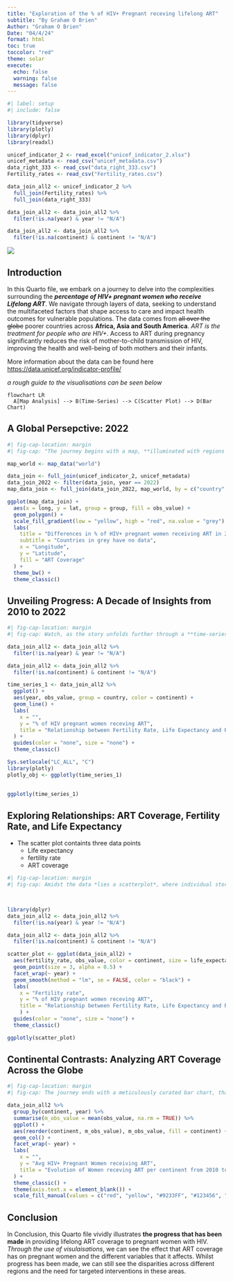 ```yaml
---
title: "Exploration of the % of HIV+ Pregnant receving lifelong ART"
subtitle: "By Graham O Brien"
Author: "Graham O Brien"
Date: "04/4/24"
format: html
toc: true
toccolor: "red"
theme: solar 
execute: 
  echo: false
  warning: false
  message: false
---
```


```r
#| label: setup
#| include: false

library(tidyverse)
library(plotly)
library(dplyr)
library(readxl)

unicef_indicator_2 <- read_excel("unicef_indicator_2.xlsx")
unicef_metadata <- read_csv("unicef_metadata.csv")
data_right_333 <- read_csv("data_right_333.csv")
Fertility_rates <- read_csv("Fertility_rates.csv")

data_join_all2 <- unicef_indicator_2 %>%
  full_join(Fertility_rates) %>%
  full_join(data_right_333)

data_join_all2 <- data_join_all2 %>%
  filter(!is.na(year) & year != "N/A")

data_join_all2 <- data_join_all2 %>%
  filter(!is.na(continent) & continent != "N/A")
```

![](https://1000logos.net/wp-content/uploads/2021/03/UNICEF-logo.png)

## Introduction

In this Quarto file, we embark on a journey to delve into the complexities surrounding the ***percentage of HIV+ pregnant women who receive Lifelong ART***. We navigate through layers of data, seeking to understand the multifaceted factors that shape access to care and impact health outcomes for vulnerable populations. The data comes from ~~all over the globe~~ poorer countries across **Africa, Asia and South America**. *ART is the treatment for people who are HIV+*. Access to ART during pregnancy significantly reduces the risk of mother-to-child transmission of HIV, improving the health and well-being of both mothers and their infants.

More information about the data can be found here <https://data.unicef.org/indicator-profile/>

*a rough guide to the visualisations can be seen below*

```mermaid
flowchart LR
  A[Map Analysis] --> B(Time-Series) --> C(Scatter Plot) --> D(Bar Chart) 
```


## A Global Persepctive: 2022

```r
#| fig-cap-location: margin
#| fig-cap: "The journey begins with a map, **illuminated with regions worldwide**. The map depicts the stats from each *country in the data in 2022*. Each hue tells a story of its own - the **Crimson red** depicting areas with high ART coverage contrast starkly against the **bright yellow** of regions lacking access. With a keen eye, you can identify pockets of need and potential areas for intervention."

map_world <- map_data("world")

data_join <- full_join(unicef_indicator_2, unicef_metadata)
data_join_2022 <- filter(data_join, year == 2022)
map_data_join <- full_join(data_join_2022, map_world, by = c("country" = "region"))

ggplot(map_data_join) +
  aes(x = long, y = lat, group = group, fill = obs_value) +
  geom_polygon() +
  scale_fill_gradient(low = "yellow", high = "red", na.value = "grey") +
  labs(
    title = "Differences in % of HIV+ pregnant women receiving ART in 2022",
    subtitle = "Countries in grey have no data",
    x = "Longitude",
    y = "Latitude",
    fill = "ART Coverage"
  ) +
  theme_bw() + 
  theme_classic()
```

## Unveiling Progress: A Decade of Insights from 2010 to 2022


```r
#| fig-cap-location: margin
#| fig-cap: Watch, as the story unfolds further through a **time-series analysis**. Follow the line as the progression of **Lifelong ART coverage** for pregnant women living with HIV is unveiled, revealing the impact of interventions and policy changes from 2010 all the way up to 2022, and everything in between. From humble beginnings to remarkable strides, each data point narrates a chapter of progress in the fight against HIV. **Hover** over a line **to highlight** a specific country. Each continent has been given its own specific color

data_join_all2 <- data_join_all2 %>%
  filter(!is.na(year) & year != "N/A")

data_join_all2 <- data_join_all2 %>%
  filter(!is.na(continent) & continent != "N/A")

time_series_1 <- data_join_all2 %>%
  ggplot() +
  aes(year, obs_value, group = country, color = continent) +
  geom_line() +
  labs(
    x = "",
    y = "% of HIV pregnant women receving ART",
    title = "Relationship between Fertility Rate, Life Expectancy and Receiving ART"
  ) +
  guides(color = "none", size = "none") +
  theme_classic()

Sys.setlocale("LC_ALL", "C")
library(plotly)
plotly_obj <- ggplotly(time_series_1)
 

ggplotly(time_series_1)
```


## Exploring Relationships: ART Coverage, Fertility Rate, and Life Expectancy

* The scatter plot containts three data points
    + Life expectancy
    + fertility rate
    + ART coverage

```r
#| fig-cap-location: margin 
#| fig-cap: Amidst the data *lies a scatterplot*, where individual stories merge into a collective narrative. Here, the correlation between life expectancy and ART coverage is laid bare. Through this lens, and with the help of a **trendline in black**, pattern and disparities can be uncovered. The meniscule upward trend suggests that ART coverage of pregnant has a small effect on the life expectancy of women overall. Use the two filters on the right, to view the data for a certain year or country. Hover over a data point, to highlight all the data from this continent.

  

library(dplyr)
data_join_all2 <- data_join_all2 %>%
  filter(!is.na(year) & year != "N/A")

data_join_all2 <- data_join_all2 %>%
  filter(!is.na(continent) & continent != "N/A")

scatter_plot <- ggplot(data_join_all2) +
  aes(fertility_rate, obs_value, color = continent, size = life_expectancy_of_females) +
  geom_point(size = 3, alpha = 0.5) +
  facet_wrap(~ year) +
  geom_smooth(method = "lm", se = FALSE, color = "black") +
  labs(
    x = "Fertility rate",
    y = "% of HIV pregnant women receving ART",
    title = "Relationship between Fertility Rate, Life Expectancy and Receiving ART"
    ) +
  guides(color = "none", size = "none") +
  theme_classic()

ggplotly(scatter_plot)
```

## Continental Contrasts: Analyzing ART Coverage Across the Globe


```r
#| fig-cap-location: margin
#| fig-cap: The journey ends with a meticulously curated bar chart, that ***illuminates ART coverage for pregnant women across continents***, providing a comprehensive snapshot of progress in combating HIV transmission. From *Africa's concerted efforts to Asia's evolving strategies*, explore how each continent navigates the challenges of ensuring access to life-saving treatment. **Delve into the data**, analyze trends, and uncover disparities to inform targeted interventions and policy decisions. Join us in the fight against HIV as we strive for equitable healthcare access worldwide.

data_join_all2 %>%
  group_by(continent, year) %>%
  summarise(m_obs_value = mean(obs_value, na.rm = TRUE)) %>%
  ggplot() +
  aes(reorder(continent, m_obs_value), m_obs_value, fill = continent) +
  geom_col() +
  facet_wrap(~ year) +
  labs(
    x = "",
    y = "Avg HIV+ Pregnant Women receiving ART",
    title = "Evolution of Women receving ART per continent from 2010 to 2022"
  ) +
  theme_classic() +
  theme(axis.text.x = element_blank()) +
  scale_fill_manual(values = c("red", "yellow", "#9233FF", "#123456", "lightpink"))
```

## Conclusion 

In Conclusion, this Quarto file vividly illustrates **the progress that has been made** in providing lifelong ART coverage to pregnant women with HIV. *Through the use of visulaisations*, we can see the effect that ART coverage has on pregnant women and the different variables that it affects. Whilst progress has been made, we can still see the disparities across different regions and the need for targeted interventions in these areas.
